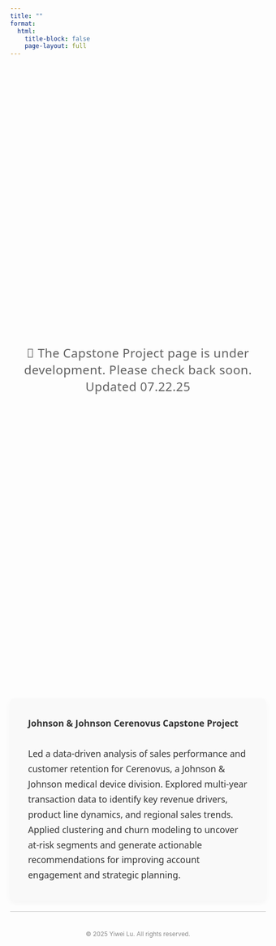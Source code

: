 ```yaml
---
title: ""
format:
  html:
    title-block: false
    page-layout: full
---
```


<style>
.under-dev {
  display: flex;
  align-items: center;
  justify-content: center;
  height: 30vh;
  text-align: center;
  font-size: 1.5rem;
  font-weight: 500;
  font-family: 'Segoe UI', system-ui, sans-serif;
  color: #444;
  opacity: 0.85;
  letter-spacing: 0.5px;
  margin-bottom: 2em;
}

.project-description {
  max-width: 800px;
  margin: 0 auto;
  padding: 1em 2em;
  font-size: 1.1rem;
  line-height: 1.7;
  color: #333;
  font-family: system-ui, sans-serif;
  background-color: #f9f9f9;
  border-radius: 0.5em;
  box-shadow: 0 4px 12px rgba(0, 0, 0, 0.04);
}
</style>

<div class="under-dev">
  🚧 The Capstone Project page is under development. Please check back soon. <br>Updated 07.22.25
</div>

<div class="project-description">
  <strong>Johnson & Johnson Cerenovus Capstone Project</strong><br><br>
  Led a data-driven analysis of sales performance and customer retention for Cerenovus, a Johnson & Johnson medical device division. Explored multi-year transaction data to identify key revenue drivers, product line dynamics, and regional sales trends. Applied clustering and churn modeling to uncover at-risk segments and generate actionable recommendations for improving account engagement and strategic planning.
</div>


<div aria-hidden="true" style="border-top: 1px solid #ccc; margin: 1.5em 0;"></div>

<p style="text-align: center; color: #888; font-size: 0.85em; margin-top: 3em;">
  © 2025 Yiwei Lu. All rights reserved.
</p>
